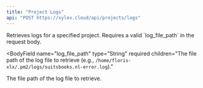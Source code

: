 ```yaml
---
title: "Project Logs"
api: "POST https://xylex.cloud/api/projects/logs"
---
```


<Card title="Endpoint Description" icon="info" horizontal>
  Retrieves logs for a specified project. Requires a valid `log_file_path` in the request body.
</Card>

<BodyField
  name="log_file_path"
  type="String"
  required
  children="The file path of the log file to retrieve (e.g., `/home/floris-xlx/.pm2/logs/suitsbooks.nl-error.log`)."
>
  The file path of the log file to retrieve.
</BodyField>

